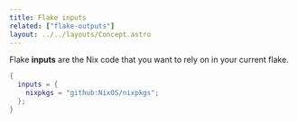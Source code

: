 ```yaml
---
title: Flake inputs
related: ["flake-outputs"]
layout: ../../layouts/Concept.astro
---
```


Flake **inputs** are the Nix code that you want to rely on in your current flake.

```nix
{
  inputs = {
    nixpkgs = "github:NixOS/nixpkgs";
  };
}
```

